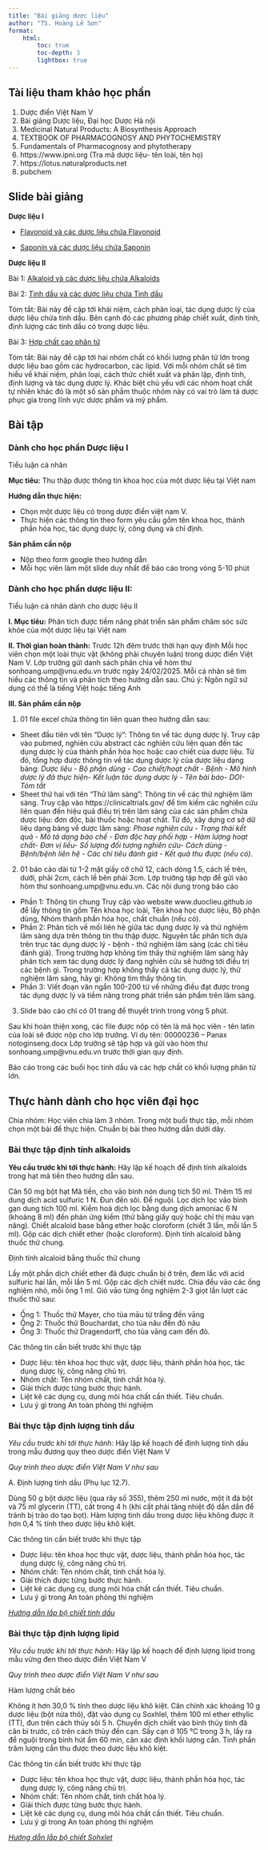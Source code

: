 ```yaml
---
title: "Bài giảng dược liệu"
author: "TS. Hoàng Lê Sơn"
format: 
    html: 
        toc: true
        toc-depth: 3
        lightbox: true
---
```

## Tài liệu tham khảo học phần 

1. Dược điển Việt Nam V
2. Bài giảng Dược liệu, Đại học Dược Hà nội
3. Medicinal Natural Products: A Biosynthesis Approach
4. TEXTBOOK OF PHARMACOGNOSY AND PHYTOCHEMISTRY
5. Fundamentals of Pharmacognosy and phytotherapy
6. https://www.ipni.org (Tra mã dược liệu- tên loài, tên họ)
7. https://lotus.naturalproducts.net
8. pubchem

## Slide bài giảng 

**Dược liệu I**

- [Flavonoid và các dược liệu chứa Flavonoid](../Duoc_lieu/flavonoids.qmd)

- [Saponin và các dược liệu chứa Saponin](../Duoc_lieu/saponin.qmd)

**Dược liệu II**

Bài 1: [Alkaloid và các dược liệu chứa Alkaloids](../Duoc_lieu/alkaloid.qmd)

Bài 2: [Tinh dầu và các dược liệu chứa Tinh dầu](../Duoc_lieu/Tinhdau.qmd)

Tóm tắt: Bài này đề cập tới khái niệm, cách phân loại, tác dụng dược lý của dược liệu chứa tinh dầu. Bên cạnh đó các phương pháp chiết xuất, định tính, định lượng các tinh dầu có trong dược liệu. 

Bài 3: [Hợp chất cao phân tử](../Duoc_lieu/Macro.qmd)

Tóm tắt: Bài này đề cập tới hai nhóm chất có khối lượng phân tử lớn trong dược liệu bao gồm các hydrocarbon, các lipid. Với mỗi nhóm chất sẽ tìm hiểu về khái niệm, phân loại, cách thức chiết xuất và phân lập, định tính, định lượng và tác dụng dược lý. Khác biệt chủ yếu với các nhóm hoạt chất tự nhiên khác đó là một số sản phẩm thuộc nhóm này có vai trò làm tá dược phục gia trong lĩnh vực dược phẩm và mỹ phẩm. 

## Bài tập

### Dành cho học phần Dược liệu I

Tiểu luận cá nhân

**Mục tiêu:** Thu thập được thông tin khoa học của một dược liệu tại Việt nam

**Hướng dẫn thực hiện:**

- Chọn một dược liệu có trong dược điển việt nam V.
- Thực hiện các thông tin theo form yêu cầu gồm tên khoa học, thành phần hóa học, tác dụng dược lý, công dụng và chỉ định.

**Sản phẩm cần nộp**

- Nộp theo form google theo hướng dẫn
- Mỗi học viên làm một slide duy nhất để báo cáo trong vòng 5-10 phút

### Dành cho học phần dược liệu II:

Tiểu luận cá nhân dành cho dược liệu II

**I. Mục tiêu:** Phân tích được tiềm năng phát triển sản phẩm chăm sóc sức khỏe của một dược liệu tại Việt nam

**II. Thời gian hoàn thành:** Trước 12h đêm trước thời hạn quy định
Mỗi học viên  chọn một loài thực vật (không phải chuyên luận) trong dược điển Việt Nam V. Lớp trưởng gửi danh sách phân chia về hòm thư sonhoang.ump@vnu.edu.vn trước ngày 24/02/2025. 
Mỗi cá nhân sẽ tìm hiểu các thông tin và phân tích theo hướng dẫn sau. Chú ý: Ngôn ngữ sử dụng có thể là tiếng Việt hoặc tiếng Anh

**III. Sản phẩm cần nộp**

1. 01 file excel chứa thông tin liên quan theo hướng dẫn sau:

- Sheet đầu tiên với tên "Dược lý": Thông tin về tác dụng dược lý. Truy cập vào pubmed, nghiên cứu abstract các nghiên cứu liên quan đến tác dụng dược lý của thành phần hóa học hoặc cao chiết của dược liệu. Từ đó, tổng hợp được thông tin về tác dụng dược lý của dược liệu dạng bảng: *Dược liệu - Bộ phận dùng - Cao chiết/hoạt chất - Bệnh - Mô hình dược lý đã thực hiện- Kết luận tác dụng dược lý - Tên bài báo- DOI- Tóm tắt*
- Sheet thứ hai với tên "Thử lâm sàng": Thông tin về các thử nghiệm lâm sàng. Truy cập vào https://clinicaltrials.gov/ để tìm kiếm các nghiên cứu liên quan đến hiệu quả điều trị trên lâm sàng của các sản phẩm chứa dược liệu: đơn độc, bài thuốc hoặc hoạt chất. Từ đó, xây dựng cơ sở dữ liệu dạng bảng về dược lâm sàng: *Phase nghiên cứu - Trạng thái kết quả - Mô tả dạng bào chế - Đơn độc hay phối hợp - Hàm lượng hoạt chất- Đơn vị liều- Số lượng đối tượng nghiên cứu-  Cách dùng - Bệnh/bệnh liên hệ - Các chỉ tiêu đánh giá - Kết quả thu được (nếu có)*.

2. 01 báo cáo dài từ 1-2 mặt giấy cỡ chữ 12, cách dòng 1.5, cách lề trên, dưới, phải 2cm, cách lề bên phải 3cm. Lớp trưởng tập hợp để gửi vào hòm thư sonhoang.ump@vnu.edu.vn. Các nội dung trong báo cáo 

- Phần 1: Thông tin chung Truy cập vào website www.duoclieu.github.io để lấy thông tin gồm Tên khoa học loài, Tên khoa học dược liệu, Bộ phận dùng, Nhóm thành phần hóa học, chất chuẩn (nếu có). 
- Phần 2: Phân tích về mối liên hệ giữa tác dụng dược lý và thử nghiệm lâm sàng dựa trên thông tin thu thập được. Nguyên tắc phân tích dựa trên trục tác dụng dược lý - bệnh - thử nghiệm lâm sàng (các chỉ tiêu đánh giá). Trong trường hợp không tìm thấy thử nghiệm lâm sàng hãy phân tích xem tác dụng dược lý đang nghiên cứu sẽ hướng tới điều trị các bệnh gì. Trong trường hợp không thấy cả tác dụng dược lý, thử nghiệm lâm sàng, hãy gi: Không tìm thấy thông tin.
- Phần 3: Viết đoạn văn ngắn 100-200 từ về những điều đạt được trong tác dụng dược lý và tiềm năng trong phát triển sản phẩm trên lâm sàng.

3. Slide báo cáo chỉ có 01 trang để thuyết trình trong vòng 5 phút. 

Sau khi hoàn thiện xong, các file được nộp có tên là mã học viên - tên latin của loài sẽ được nộp cho lớp trưởng. Ví dụ tên: 00000236 – Panax notoginseng.docx Lớp trưởng sẽ tập hợp và gửi vào hòm thư sonhoang.ump@vnu.edu.vn trước thời gian quy định. 

Báo cáo trong các buổi học tinh dầu và các hợp chất có khối lượng phân tử lớn. 


## Thực hành dành cho học viên  đại học

Chia nhóm: Học viên chia làm 3 nhóm.  Trong một buổi thực tập, mỗi nhóm chọn một bài để thực hiện. Chuẩn bị bài theo hướng dẫn dưới dây.


### Bài thực tập định tính alkaloids


**Yêu cầu trước khi tới thực hành:** Hãy lập kế hoạch để định tính alkaloids trong hạt mã tiền theo hướng dẫn sau. 

Cân 50 mg bột hạt Mã tiền, cho vāo bình nón dung tích 50 ml. Thêm 15 ml dung dịch acid sulfuric 1 N. Ðun đến sôi. Ðể nguội. Lọc dịch lọc vāo bình gạn dung tích 100 ml. Kiềm hoá dịch lọc bằng dung dịch amoniac 6 N (khoảng 8 ml) đến phản ứng kiềm (thử bằng giấy quỳ hoặc chỉ thị màu vạn năng). Chiết alcaloid base bằng ether hoặc cloroform (chiết 3 lần, mỗi lần 5 ml). Gộp các dịch chiết ether (hoặc cloroform). Định tính alcaloid bằng thuốc thử chung.

Ðịnh tính alcaloid bằng thuốc thử chung

Lấy một phần dịch chiết ether đã  được chuẩn bị ở trên, đem lắc với acid sulfuric hai lần, mỗi lần 5 ml. Gộp các dịch chiết nước. Chia đều vāo các ống nghiệm nhỏ, mỗi ống 1 ml. Giỏ vāo từng ống nghiệm 2-3 giọt lần lượt các thuốc thử sau:       

- Ống 1: Thuốc thử Mayer, cho tủa māu từ trắng đến vāng
- Ống 2: Thuốc thử Bouchardat, cho tủa nâu đến đỏ nâu
- Ống 3: Thuốc thử Dragendorff, cho tủa vāng cam đến đỏ.

Các thông tin cần biết trước khi thực tập 

- Dược liệu: tên khoa học thực vật, dược liệu, thành phần hóa học, tác dụng dược lý, công năng chủ trị.
- Nhóm chất: Tên nhóm chất, tính chất hóa lý.
- Giải thích được từng bước thực hành.
- Liệt kê các dụng cụ, dung môi hóa chất cần thiết. Tiêu chuẩn.
- Lưu ý gì trong An toàn phòng thí nghiệm

### Bài thực tập định lượng tinh dầu


*Yêu cầu trước khi tới thực hành:* Hãy lập kế hoạch để định lượng tinh dầu trong mẫu đương quy theo dược điển Việt Nam V

*Quy trình theo dược điển Việt Nam V như sau*

A. Định lượng tinh dầu (Phụ lục 12.7).

Dùng 50 g bột dược liệu (qua rây số 355), thêm 250 ml nước, một ít đá bột và 75 ml glycerin (TT), cất trong 4 h (khi cất phải tăng nhiệt độ dần dần để tránh bị trào do tạo bọt). Hàm lượng tinh dầu trong dược liệu không được ít hơn 0,4 % tính theo dược liệu khô kiệt.

Các thông tin cần biết trước khi thực tập 

- Dược liệu: tên khoa học thực vật, dược liệu, thành phần hóa học, tác dụng dược lý, công năng chủ trị.
- Nhóm chất: Tên nhóm chất, tính chất hóa lý.
- Giải thích được từng bước thực hành.
- Liệt kê các dụng cụ, dung môi hóa chất cần thiết. Tiêu chuẩn.
- Lưu ý gì trong An toàn phòng thí nghiệm


[*Hướng dẫn lắp bộ chiết tinh dầu*](https://youtu.be/_5vCT-mvGok)

### Bài thực tập định lượng lipid

*Yêu cầu trước khi tới thực hành:* Hãy lập kế hoạch để định lượng lipid trong mẫu vừng đen theo dược điển Việt Nam V

*Quy trình theo dược điển Việt Nam V như sau*

Hàm lượng chất béo

Không ít hơn 30,0 % tính theo dược liệu khô kiệt. Cân chính xác khoảng 10 g dược liệu (bột nửa thô), đặt vào dụng cụ Soxhlel, thêm 100 ml ether ethylic (TT), đun trên cách thủy sôi 5 h. Chuyển dịch chiết vào bình thủy tinh đã cân bì trước, cô trên cách thủy đến cạn. Sấy cạn ở 105 °C trong 3 h, lấy ra để nguội trong bình hút ẩm 60 min, cân xác định khối lượng cắn. Tính phần trăm lượng cắn thu được theo dược liệu khô kiệt.

Các thông tin cần biết trước khi thực tập 

- Dược liệu: tên khoa học thực vật, dược liệu, thành phần hóa học, tác dụng dược lý, công năng chủ trị.
- Nhóm chất: Tên nhóm chất, tính chất hóa lý.
- Giải thích được từng bước thực hành.
- Liệt kê các dụng cụ, dung môi hóa chất cần thiết. Tiêu chuẩn.
- Lưu ý gì trong An toàn phòng thí nghiệm

[*Hướng dẫn lắp bộ chiết Sohxlet*](https://youtu.be/_5vCT-mvGok)
